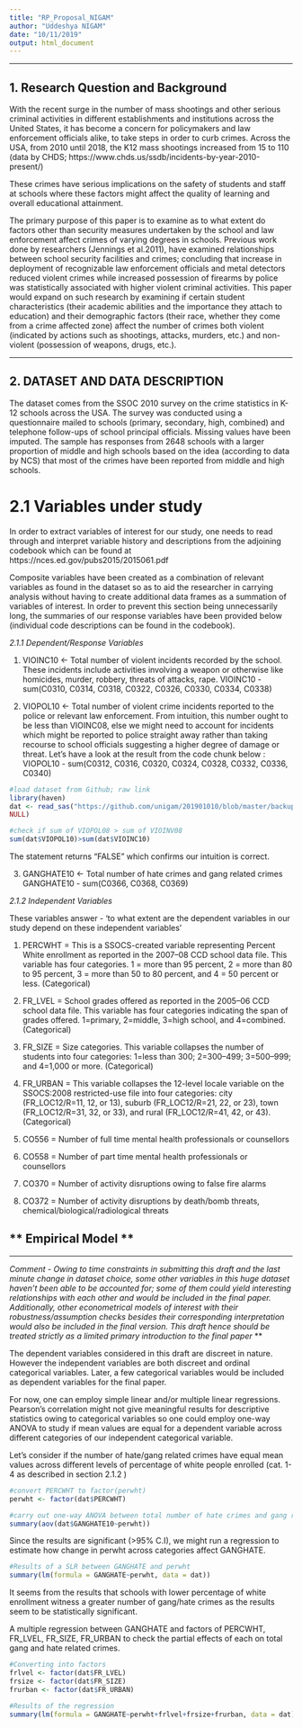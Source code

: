 ---
title: "RP_Proposal_NIGAM"
author: "Uddeshya NIGAM"
date: "10/11/2019"
output: html_document
---
*** 

## **1. Research Question and Background** 

With the recent surge in the number of mass shootings and other serious criminal activities in different establishments and institutions across the United States, it has become a concern for policymakers and law enforcement officials alike, to take steps in order to curb crimes. Across the USA, from 2010 until 2018, the K12 mass shootings increased from 15 to 110 (data by CHDS; https://www.chds.us/ssdb/incidents-by-year-2010-present/)

These crimes have serious implications on the safety of students and staff at schools where these factors might affect the quality of learning and overall educational attainment. 

The primary purpose of this paper is to examine as to what extent do factors other than security measures undertaken by the school and law enforcement affect crimes of varying degrees in schools. Previous work done by researchers (Jennings et al.2011), have examined relationships between school security facilities and crimes; concluding that increase in deployment of recognizable law enforcement officials and metal detectors reduced violent crimes while increased possession of firearms by police was statistically associated with higher violent criminal activities. This paper would expand on such research by examining if certain student characteristics (their academic abilities and the importance they attach to education) and their demographic factors (their race, whether they come from a crime affected zone) affect the number of crimes both violent (indicated by actions such as shootings, attacks, murders, etc.) and non-violent (possession of weapons, drugs, etc.). 

***

## **2. DATASET AND DATA DESCRIPTION** 

The dataset comes from the SSOC 2010 survey on the crime statistics in K-12 schools across the USA. The survey was conducted using a questionnaire mailed to schools (primary, secondary, high, combined) and telephone follow-ups of school principal officials. Missing values have been imputed. The sample has responses from 2648 schools with a larger proportion of middle and high schools based on the idea (according to data by NCS) that most of the crimes have been reported from middle and high schools. 

# 2.1  Variables under study

In order to extract variables of interest for our study, one needs to read through and interpret variable history and descriptions from the adjoining codebook which can be found at https://nces.ed.gov/pubs2015/2015061.pdf

Composite variables have been created as a combination of relevant variables as found in the dataset so as to aid the researcher in carrying analysis without having to create additional data frames as a summation of variables of interest. In order to prevent this section being unnecessarily long, the summaries of our response variables have been provided below (individual code descriptions can be found in the codebook). 

*2.1.1  Dependent/Response Variables* 

1. VIOINC10 <- Total number of violent incidents recorded by the school. 
These incidents include activities involving a weapon or otherwise like homicides, murder, robbery, threats of attacks, rape. 
VIOINC10 - sum(C0310, C0314, C0318, C0322, C0326, C0330, C0334, C0338)

2. VIOPOL10 <- Total number of violent crime incidents reported to the police or relevant law enforcement. 
From intuition, this number ought to be less than VIOINC08, else we might need to account for incidents which might be reported to police straight away rather than taking recourse to school officials suggesting a higher degree of damage or threat. Let's have a look at the result from the code chunk below :
VIOPOL10 - sum(C0312, C0316, C0320, C0324, C0328, C0332, C0336, C0340)

```{r}
#load dataset from Github; raw link
library(haven)
dat <- read_sas("https://github.com/unigam/201901010/blob/master/backup/pu_ssocs10_sas.sas7bdat?raw=true", 
NULL)

#check if sum of VIOPOL08 > sum of VIOINV08
sum(dat$VIOPOL10)>sum(dat$VIOINC10)
```

The statement returns "FALSE" which confirms our intuition is correct.

3. GANGHATE10 <- Total number of hate crimes and gang related crimes 
GANGHATE10 - sum(C0366, C0368, C0369)


*2.1.2  Independent Variables* 

These variables answer - 'to what extent are the dependent variables in our study depend on these independent variables'

1. PERCWHT = This is a SSOCS-created variable representing Percent White enrollment as reported in the 2007–08 CCD school data file. This variable has four categories. 1 = more than 95 percent, 2 = more than 80 to 95 percent, 3 = more than 50 to 80 percent, and 4 = 50 percent or less. (Categorical)

2. FR_LVEL = School grades offered as reported in the 2005–06 CCD school data file. This variable has four categories indicating the span of grades offered. 1=primary, 2=middle, 3=high school, and 4=combined. (Categorical) 

3. FR_SIZE = Size categories. This variable collapses the number of students into four categories: 1=less than 300; 2=300–499; 3=500–999; and 4=1,000 or more. (Categorical) 

4. FR_URBAN = This variable collapses the 12-level locale variable on the SSOCS:2008 restricted-use file into four categories: city (FR_LOC12/R=11, 12, or 13), suburb (FR_LOC12/R=21, 22, or 23), town (FR_LOC12/R=31, 32, or 33), and rural (FR_LOC12/R=41, 42, or 43). (Categorical) 

5. CO556 = Number of full time mental health professionals or counsellors 

6. CO558 = Number of part time mental health professionals or counsellors

7. CO370 = Number of activity disruptions owing to false fire alarms 

8. CO372 = Number of activity disruptions by death/bomb threats, chemical/biological/radiological threats


## ** Empirical Model **

***
*Comment - Owing to time constraints in submitting this draft and the last minute change in dataset choice, some other variables in this huge dataset haven't been able to be accounted for; some of them could yield interesting relationships with each other and would be included in the final paper. Additionally, other econometrical models of interest with their robustness/assumption checks besides their corresponding interpretation would also be included in the final version. This draft hence should be treated strictly as a limited primary introduction to the final paper 
***

The dependent variables considered in this draft are discreet in nature. However the independent variables are both discreet and ordinal categorical variables. Later, a few categorical variables would be included as dependent variables for the final paper. 

For now, one can employ simple linear and/or multiple linear regressions. Pearson's correlation might not give meaningful results for descriptive statistics owing to categorical variables so one could employ one-way ANOVA to study if mean values are equal for a dependent variable across different categories of our independent categorical variable.

Let's consider if the number of hate/gang related crimes have equal mean values across different levels of percentage of white people enrolled (cat. 1-4 as described in section 2.1.2 ) 

```{r}
#convert PERCWHT to factor(perwht)
perwht <- factor(dat$PERCWHT)

#carry out one-way ANOVA between total number of hate crimes and gang related crimes and categories of perwht
summary(aov(dat$GANGHATE10~perwht)) 
```
Since the results are significant (>95% C.I), we might run a regression to estimate how change in perwht across categories affect GANGHATE. 

```{r}
#Results of a SLR between GANGHATE and perwht
summary(lm(formula = GANGHATE~perwht, data = dat)) 
```

It seems from the results that schools with lower percentage of white enrollment witness a greater number of gang/hate crimes as the results seem to be statistically significant. 

A multiple regression between GANGHATE and factors of PERCWHT, FR_LVEL, FR_SIZE, FR_URBAN to check the partial effects of each on total gang and hate related crimes.

```{r}
#Converting into factors
frlvel <- factor(dat$FR_LVEL)
frsize <- factor(dat$FR_SIZE)
frurban <- factor(dat$FR_URBAN)

#Results of the regression
summary(lm(formula = GANGHATE~perwht+frlvel+frsize+frurban, data = dat))
```



